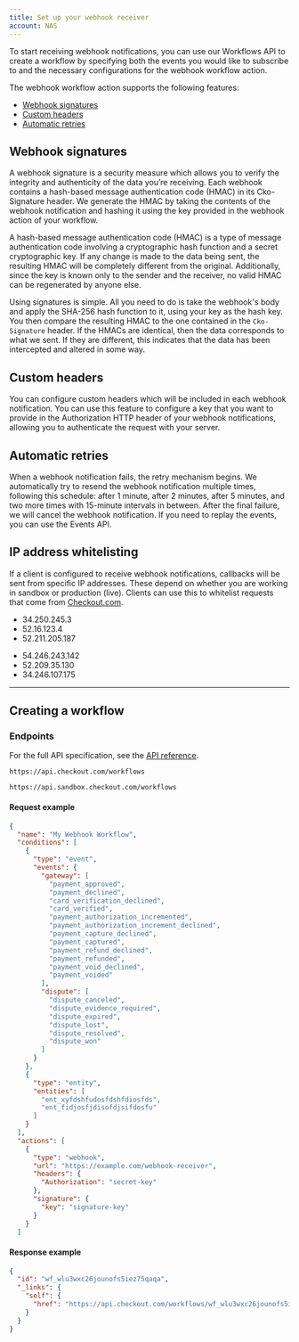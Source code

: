 ```yaml
---
title: Set up your webhook receiver
account: NAS
---
```


To start receiving webhook notifications, you can use our Workflows API to create a workflow by specifying both the events you would like to subscribe to and the necessary configurations for the webhook workflow action.

The webhook workflow action supports the following features:

- [Webhook signatures](/workflows/set-up-your-webhooks-receiver#Webhook_signatures)
- [Custom headers](/workflows/set-up-your-webhooks-receiver#Custom_headers)
- [Automatic retries](/workflows/set-up-your-webhooks-receiver#Automatic_retries)

## Webhook signatures

A webhook signature is a security measure which allows you to verify the integrity and authenticity of the data you’re receiving. Each webhook contains a hash-based message authentication code (HMAC) in its Cko-Signature header. We generate the HMAC by taking the contents of the webhook notification and hashing it using the key provided in the webhook action of your workflow.

<TipBox title='What is HMAC?'>

A hash-based message authentication code (HMAC) is a type of message authentication code involving a cryptographic hash function and a secret cryptographic key. If any change is made to the data being sent, the resulting HMAC will be completely different from the original. Additionally, since the key is known only to the sender and the receiver, no valid HMAC can be regenerated by anyone else.

</TipBox>

Using signatures is simple. All you need to do is take the webhook's body and apply the SHA-256 hash function to it, using your key as the hash key. You then compare the resulting HMAC to the one contained in the `Cko-Signature` header. If the HMACs are identical, then the data corresponds to what we sent. If they are different, this indicates that the data has been intercepted and altered in some way.

## Custom headers

You can configure custom headers which will be included in each webhook notification. You can use this feature to configure a key that you want to provide in the Authorization HTTP header of your webhook notifications, allowing you to authenticate the request with your server.

## Automatic retries

When a webhook notification fails, the retry mechanism begins. We automatically try to resend the webhook notification multiple times, following this schedule: after 1 minute, after 2 minutes, after 5 minutes, and two more times with 15-minute intervals in between. After the final failure, we will cancel the webhook notification. If you need to replay the events, you can use the Events API.

## IP address whitelisting

If a client is configured to receive webhook notifications, callbacks will be sent from specific IP addresses. These depend on whether you are working in sandbox or production (live). Clients can use this to whitelist requests that come from [Checkout.com](https://www.checkout.com).

<tabs>
<tab title='Sandbox'>
<Box horizontal='sm'>

- 34.250.245.3
- 52.16.123.4
- 52.211.205.187

</Box>
</tab>
<tab title='Production'>
<Box horizontal='sm'>

- 54.246.243.142
- 52.209.35.130
- 34.246.107.175

</Box>
</tab>
</tabs>

---

## Creating a workflow

### Endpoints

For the full API specification, see the [API reference](https://api-reference.checkout.com/preview/crusoe/).

<tabs>
<tab title='Sandbox'>

<LineCodeWrapper type="post">

`https://api.checkout.com/workflows`

</LineCodeWrapper>

</tab>
<tab title='Production'>

<LineCodeWrapper type="post">

`https://api.sandbox.checkout.com/workflows`

</LineCodeWrapper>

</tab>
</tabs>

#### Request example

```json withBorder
{
  "name": "My Webhook Workflow",
  "conditions": [
    {
      "type": "event",
      "events": {
        "gateway": [
          "payment_approved",
          "payment_declined",
          "card_verification_declined",
          "card_verified",
          "payment_authorization_incremented",
          "payment_authorization_increment_declined",
          "payment_capture_declined",
          "payment_captured",
          "payment_refund_declined",
          "payment_refunded",
          "payment_void_declined",
          "payment_voided"
        ],
        "dispute": [
          "dispute_canceled",
          "dispute_evidence_required",
          "dispute_expired",
          "dispute_lost",
          "dispute_resolved",
          "dispute_won"
        ]
      }
    },
    {
      "type": "entity",
      "entities": [
        "ent_xyfdshfudosfdshfdiosfds",
        "ent_fidjosfjdisofdjsifdosfu"
      ]
    }
  ],
  "actions": [
    {
      "type": "webhook",
      "url": "https://example.com/webhook-receiver",
      "headers": {
        "Authorization": "secret-key"
      },
      "signature": {
        "key": "signature-key"
      }
    }
  ]
```

#### Response example

```json withBorder
{
  "id": "wf_wlu3wxc26jounofs5iez75qaqa",
  "_links": {
    "self": {
      "href": "https://api.checkout.com/workflows/wf_wlu3wxc26jounofs5iez75qaqa"
    }
  }
}
```
